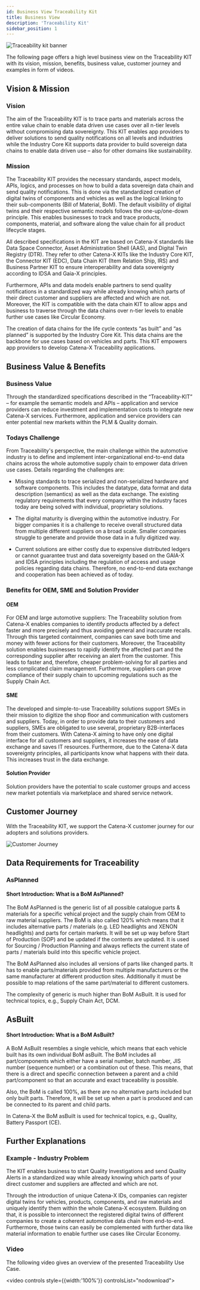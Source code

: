 ```yaml
---
id: Business View Traceability Kit
title: Business View
description: 'Traceability Kit'
sidebar_position: 1
---
```



![Traceability kit banner](@site/static/img/doc-traceability_header-minified.png)
<!--
Business View of the Kit.
-->

The following page offers a high level business view on the Traceability KIT with its vision, mission, benefits, business value, customer journey and examples in form of videos.

<!-- !Mandatory! -->
## Vision & Mission

### Vision

The aim of the Traceability KIT is to trace parts and materials across the entire value chain to enable data driven use cases over all n-tier levels without compromising data sovereignty. This KIT enables app providers to deliver solutions to send quality notifications on all levels and industries while the Industry Core Kit supports data provider to build sovereign data chains to enable data driven use – also for other domains like sustainability.

### Mission

The Traceability KIT provides the necessary standards, aspect models, APIs, logics, and processes on how to build a data sovereign data chain and send quality notifications. This is done via the standardized creation of digital twins of components and vehicles as well as the logical linking to their sub-components (Bill of Material, BoM). The default visibility of digital twins and their respective semantic models follows the one-up/one-down principle. This enables businesses to track and trace products, components, material, and software along the value chain for all product lifecycle stages.

All described specifications in the KIT are based on Catena-X standards like Data Space Connector, Asset Administration Shell (AAS), and Digital Twin Registry (DTR). They refer to other Catena-X KITs like the Industry Core KIT, the Connector KIT (EDC), Data Chain KIT (Item Relation Ship, IRS) and Business Partner KIT to ensure interoperability and data sovereignty according to IDSA and Gaia-X principles.

Furthermore, APIs and data models enable partners to send quality notifications in a standardized way while already knowing which parts of their direct customer and suppliers are affected and which are not. Moreover, the KIT is compatible with the data chain KIT to allow apps and business to traverse through the data chains over n-tier levels to enable further use cases like Circular Economy.

The creation of data chains for the life cycle contexts “as built” and “as planned” is supported by the Industry Core Kit. This data chains are the backbone for use cases based on vehicles and parts. This KIT empowers app providers to develop Catena-X Traceability applications.


<!-- !Mandatory! -->
## Business Value & Benefits
### Business Value
Through the standardized specifications described in the “Traceability-KIT” – for example the semantic models and APIs – application and service providers can reduce investment and implementation costs to integrate new Catena-X services. Furthermore, application and service providers can enter potential new markets within the PLM & Quality domain.

### Todays Challenge 
From Traceability's perspective, the main challenge within the automotive industry is to define and implement inter-organizational end-to-end data chains across the whole automotive supply chain to empower data driven use cases. Details regarding the challenges are:

- Missing standards to trace serialized and non-serialized hardware and software components. This includes the datatype, data format and data description (semantics) as well as the data exchange. The existing regulatory requirements that every company within the industry faces today are being solved with individual, proprietary solutions.

- The digital maturity is diverging within the automotive industry. For bigger companies it is a challenge to receive overall structured data from multiple different suppliers on a broad scale. Smaller companies struggle to generate and provide those data in a fully digitized way.

- Current solutions are either costly due to expensive distributed ledgers or cannot guarantee trust and data sovereignty based on the GAIA-X and IDSA principles including the regulation of access and usage policies regarding data chains. Therefore, no end-to-end data exchange and cooperation has been achieved as of today.

### Benefits for OEM, SME and Solution Provider
#### OEM
For OEM and large automotive suppliers: The Traceability solution from Catena-X enables companies to identify products affected by a defect faster and more precisely and thus avoiding general and inaccurate recalls. Through this targeted containment, companies can save both time and money with fewer actions for their customers. Moreover, the Traceability solution enables businesses to rapidly identify the affected part and the corresponding supplier after receiving an alert from the customer. This leads to faster and, therefore, cheaper problem-solving for all parties and less complicated claim management. Furthermore, suppliers can prove compliance of their supply chain to upcoming regulations such as the Supply Chain Act.

#### SME
The developed and simple-to-use Traceability solutions support SMEs in their mission to digitize the shop floor and communication with customers and suppliers. Today, in order to provide data to their customers and suppliers, SMEs are obligated to use several, proprietary B2B-interfaces from their customers. With Catena-X aiming to have only one digital interface for all customers and suppliers, it increases the ease of data exchange and saves IT resources. Furthermore, due to the Catena-X data sovereignty principles, all participants know what happens with their data. This increases trust in the data exchange.

#### Solution Provider
Solution providers have the potential to scale customer groups and access new market potentials via marketplace and shared service network.

## Customer Journey

With the Traceability KIT, we support the Catena-X customer journey for our adopters and solutions providers.

![Customer Journey](assets/traceability_customer-journey.png)

<!-- ### Main Functionalities / Capabilities -->
<!-- ### Roles (Data Provider, Data Consumer, Solution Provider) -->

## Data Requirements for Traceability

<BillOfMaterials components={props.components} />

### AsPlanned

#### Short Introduction: What is a BoM AsPlanned?

The BoM AsPlanned is the generic list of all possible catalogue parts & materials for a specific vehical project and the supply chain from OEM to raw material suppliers. The BoM is also called 120% which means that it includes alternative parts / materials (e.g. LED headlights and XENON headlights) and parts for certain markets. It will be set up way before Start of Production (SOP) and be updated if the contents are updated. It is used for Sourcing / Production Planning and always reflects the current state of parts / materials build into this specific vehicle project.

The BoM AsPlanned also includes all versions of parts like changed parts. It has to enable parts/materials provided from multiple manufacturers or the same manufacturer at different production sites. Additionally it must be possible to map relations of the same part/material to different customers.

The complexity of generic is much higher than BoM AsBuilt. It is used for technical topics, e.g., Supply Chain Act, DCM.

## AsBuilt

#### Short Introduction: What is a BoM AsBuilt?

A BoM AsBuilt resembles a single vehicle, which means that each vehicle built has its own individual BoM asBuilt. The BoM includes all part/components which either have a serial number, batch number, JIS number (sequence number) or a combination out of these. This means, that there is a direct and specific connection between a parent and a child part/component so that an accurate and exact traceability is possible.

Also, the BoM is called 100%, as there are no alternative parts included but only built parts. Therefore, it will be set up when a part is produced and can be connected to its parent and child parts.

In Catena-X the BoM asBuilt is used for technical topics, e.g., Quality, Battery Passport (CE).

<!-- Recommended -->
## Further Explanations

### Example - Industry Problem
The KIT enables business to start Quality Investigations and send Quality Alerts in a standardized way while already knowing which parts of your direct customer and suppliers are affected and which are not.

Through the introduction of unique Catena-X IDs, companies can register digital twins for vehicles, products, components, and raw materials and uniquely identify them within the whole Catena-X ecosystem. Building on that, it is possible to interconnect the registered digital twins of different companies to create a coherent automotive data chain from end-to-end. Furthermore, those twins can easily be complemented with further data like material information to enable further use cases like Circular Economy.

### Video
The following video gives an overview of the presented Traceability Use Case.

<video controls style={{width:'100%'}} controlsList="nodownload">
  <source src="https://github.com/eclipse-tractusx/eclipse-tractusx.github.io.largefiles/raw/main/traceability-kit/TRACEABILITY_VIDEO_v1.mp4"/>
</video>

<!-- Optional -->
<!-- ## Whitepaper -->

<Notice components={props.components} />

